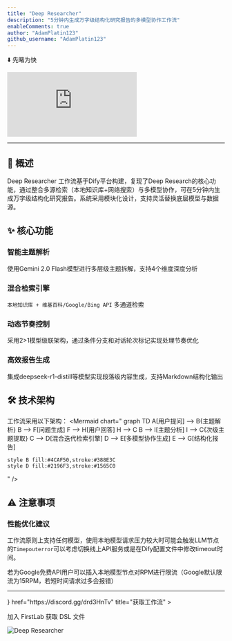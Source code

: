 ```yaml
---
title: "Deep Researcher"
description: "5分钟内生成万字级结构化研究报告的多模型协作工作流"
enableComments: true
author: "AdamPlatin123"
github_username: "AdamPlatin123"
---
```


⬇️ 先睹为快

<iframe
 src="https://instance.hellodify.com/chatbot/NKZ90sIADQ1PFxOz"
 style={{
   width: '100%',
   minHeight: '600px'
 }}
 frameBorder="0"
 allow="microphone">
</iframe>

---

## 📖 概述

Deep Researcher 工作流基于Dify平台构建，复现了Deep Research的核心功能，通过整合多源检索（本地知识库+网络搜索）与多模型协作，可在5分钟内生成万字级结构化研究报告。系统采用模块化设计，支持灵活替换底层模型与数据源。


## ✨ 核心功能

### 智能主题解析  
使用Gemini 2.0 Flash模型进行多层级主题拆解，支持4个维度深度分析

### 混合检索引擎  
`本地知识库 + 维基百科/Google/Bing API` 多通道检索

### 动态节奏控制  
采用2>1模型级联架构，通过条件分支和对话轮次标记实现处理节奏优化

### 高效报告生成  
集成deepseek-r1-distill等模型实现段落级内容生成，支持Markdown结构化输出

## 🛠️ 技术架构

工作流采用以下架构：
<Mermaid
  chart="
graph TD
    A[用户提问] --> B{主题解析}
    B --> F[问题生成]
    F --> H[用户回答]
    H --> C
    B --> I[主题分析]
    I --> C{次级主题提取}
    C --> D[混合迭代检索引擎]
    D --> E[多模型协作生成]
    E --> G[结构化报告]
    
    style B fill:#4CAF50,stroke:#388E3C
    style D fill:#2196F3,stroke:#1565C0
  "
/>

## ⚠️ 注意事项

### 性能优化建议

工作流原则上支持任何模型，使用本地模型请求压力较大时可能会触发LLM节点的`Timepouterror`可以考虑切换线上API服务或是在Dify配置文件中修改timeout时间。

若为Google免费API用户可以插入本地模型节点对RPM进行限流（Google默认限流为15RPM，若短时间请求过多会报错）

---

<Cards>
  <Card 
    icon={<i className="ri-flow-chart" />} 
    href="https://discord.gg/drd3HnTv" 
    title="获取工作流"
  >
  <p>加入 FirstLab 获取 DSL 文件</p>
    <img src="https://s2.loli.net/2025/05/15/HFT2SE3uIyMflG4.png" alt="Deep Researcher" />
  </Card>
</Cards>